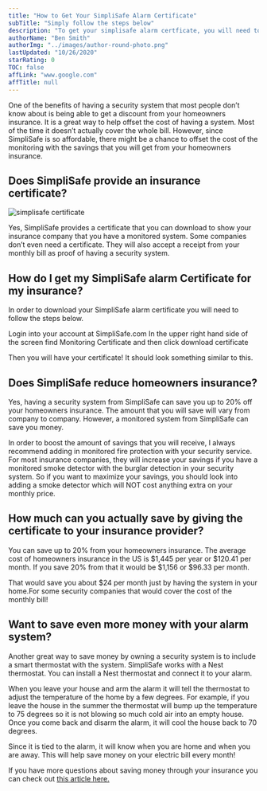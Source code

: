 ```yaml
---
title: "How to Get Your SimpliSafe Alarm Certificate"
subTitle: "Simply follow the steps below"
description: "To get your simplisafe alarm certficate, you will need to login to your account and click on monitoring certificate and then click download certificate."
authorName: "Ben Smith"
authorImg: "../images/author-round-photo.png"
lastUpdated: "10/26/2020"
starRating: 0
TOC: false
affLink: "www.google.com"
affTitle: null
---
```


One of the benefits of having a security system that most people don’t know about is being able to get a discount from your homeowners insurance. It is a great way to help offset the cost of having a system. Most of the time it doesn’t actually cover the whole bill. However, since SimpliSafe is so affordable, there might be a chance to offset the cost of the monitoring with the savings that you will get from your homeowners insurance.

## Does SimpliSafe provide an insurance certificate?

![simplisafe certificate](../images/simplisafe/simplisafe-certificate.jpg)

Yes, SimpliSafe provides a certificate that you can download to show your insurance company that you have a monitored system. Some companies don’t even need a certificate. They will also accept a receipt from your monthly bill as proof of having a security system.

## How do I get my SimpliSafe alarm Certificate for my insurance?

In order to download your SimpliSafe alarm certificate you will need to follow the steps below.

Login into your account at SimpliSafe.com
In the upper right hand side of the screen find Monitoring Certificate and then click download certificate

Then you will have your certificate! It should look something similar to this.

## Does SimpliSafe reduce homeowners insurance?

Yes, having a security system from SimpliSafe can save you up to 20% off your homeowners insurance. The amount that you will save will vary from company to company. However, a monitored system from SimpliSafe can save you money.

In order to boost the amount of savings that you will receive, I always recommend adding in monitored fire protection with your security service. For most insurance companies, they will increase your savings if you have a monitored smoke detector with the burglar detection in your security system. So if you want to maximize your savings, you should look into adding a smoke detector which will NOT cost anything extra on your monthly price.

## How much can you actually save by giving the certificate to your insurance provider?

You can save up to 20% from your homeowners insurance. The average cost of homeowners insurance in the US is $1,445 per year or $120.41 per month. If you save 20% from that it would be $1,156 or $96.33 per month.

That would save you about \$24 per month just by having the system in your home.For some security companies that would cover the cost of the monthly bill!

## Want to save even more money with your alarm system?

Another great way to save money by owning a security system is to include a smart thermostat with the system. SimpliSafe works with a Nest thermostat. You can install a Nest thermostat and connect it to your alarm.

When you leave your house and arm the alarm it will tell the thermostat to adjust the temperature of the home by a few degrees. For example, if you leave the house in the summer the thermostat will bump up the temperature to 75 degrees so it is not blowing so much cold air into an empty house. Once you come back and disarm the alarm, it will cool the house back to 70 degrees.

Since it is tied to the alarm, it will know when you are home and when you are away. This will help save money on your electric bill every month!

If you have more questions about saving money through your insurance you can check out [this article here.](/posts/insurance-discount-for-home-security-system/)

